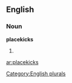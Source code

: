 
==English==

===Noun===
'''placekicks'''

# {{plural of|[[placekick]]}}

[[Category:English plurals]]

[[ar:placekicks]]